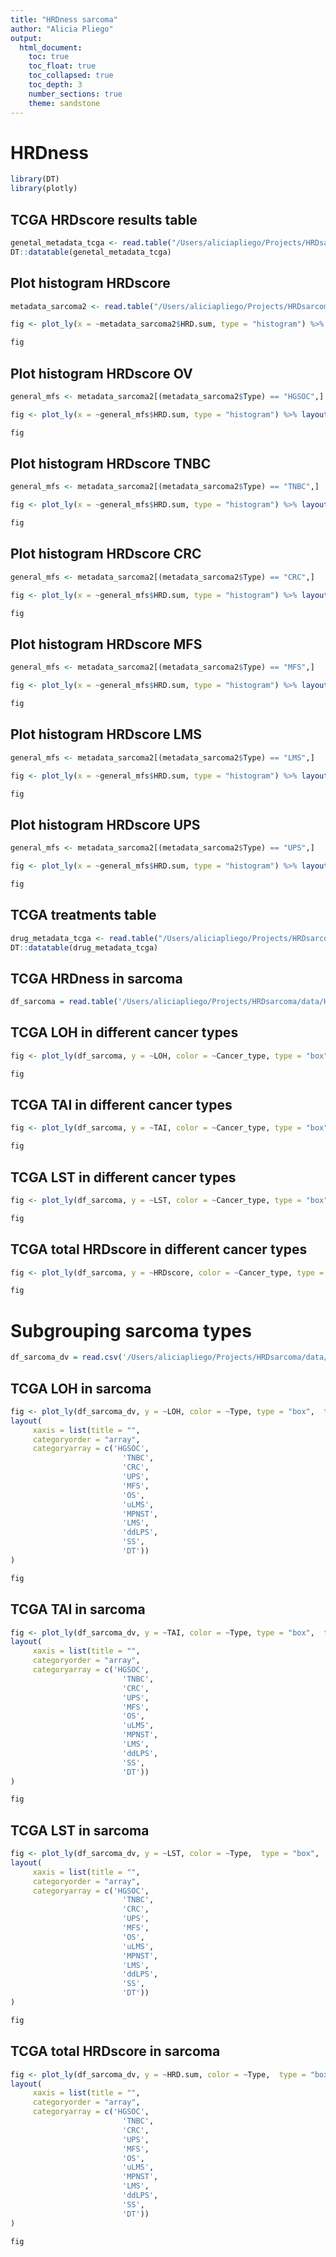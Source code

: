```yaml
---
title: "HRDness sarcoma"
author: "Alicia Pliego"
output: 
  html_document:
    toc: true
    toc_float: true
    toc_collapsed: true
    toc_depth: 3
    number_sections: true
    theme: sandstone
---
```

<style>
body {
text-align: justify}
</style>
# HRDness 
```r
library(DT)
library(plotly)
```

## TCGA HRDscore results table 
```r
genetal_metadata_tcga <- read.table("/Users/aliciapliego/Projects/HRDsarcoma/data/metadata_TCGA_general.tsv", sep = '\t', header = TRUE)
DT::datatable(genetal_metadata_tcga)
```
## Plot histogram HRDscore 

```r
metadata_sarcoma2 <- read.table("/Users/aliciapliego/Projects/HRDsarcoma/data/HRD_results_subgroupsSarcoma.tsv", sep = '\t', header = TRUE)

fig <- plot_ly(x = ~metadata_sarcoma2$HRD.sum, type = "histogram") %>% layout(bargap=0.1)

fig
```

## Plot histogram HRDscore OV 

```r

general_mfs <- metadata_sarcoma2[(metadata_sarcoma2$Type) == "HGSOC",]

fig <- plot_ly(x = ~general_mfs$HRD.sum, type = "histogram") %>% layout(bargap=0.1)

fig
```

## Plot histogram HRDscore TNBC 

```r

general_mfs <- metadata_sarcoma2[(metadata_sarcoma2$Type) == "TNBC",]

fig <- plot_ly(x = ~general_mfs$HRD.sum, type = "histogram") %>% layout(bargap=0.1)

fig
```

## Plot histogram HRDscore CRC 

```r

general_mfs <- metadata_sarcoma2[(metadata_sarcoma2$Type) == "CRC",]

fig <- plot_ly(x = ~general_mfs$HRD.sum, type = "histogram") %>% layout(bargap=0.1)

fig
```


## Plot histogram HRDscore MFS

```r

general_mfs <- metadata_sarcoma2[(metadata_sarcoma2$Type) == "MFS",]

fig <- plot_ly(x = ~general_mfs$HRD.sum, type = "histogram") %>% layout(bargap=0.1)

fig
```

## Plot histogram HRDscore LMS

```r

general_mfs <- metadata_sarcoma2[(metadata_sarcoma2$Type) == "LMS",]

fig <- plot_ly(x = ~general_mfs$HRD.sum, type = "histogram") %>% layout(bargap=0.1)

fig
```

## Plot histogram HRDscore UPS

```r

general_mfs <- metadata_sarcoma2[(metadata_sarcoma2$Type) == "UPS",]

fig <- plot_ly(x = ~general_mfs$HRD.sum, type = "histogram") %>% layout(bargap=0.1)

fig
```

## TCGA treatments table 
```r
drug_metadata_tcga <- read.table("/Users/aliciapliego/Projects/HRDsarcoma/data/metadata_drug_treatment_TCGA.tsv", sep = '\t', header = TRUE)
DT::datatable(drug_metadata_tcga)
```

## TCGA HRDness in sarcoma 


```r
df_sarcoma = read.table('/Users/aliciapliego/Projects/HRDsarcoma/data/HRDness_TCGA_sarcoma_all.tsv', sep = '\t', header = TRUE)
```

## TCGA LOH in different cancer types
```r
fig <- plot_ly(df_sarcoma, y = ~LOH, color = ~Cancer_type, type = "box",  text = df_sarcoma$Case_ID, notched=TRUE)

fig
```

## TCGA TAI in different cancer types
```r
fig <- plot_ly(df_sarcoma, y = ~TAI, color = ~Cancer_type, type = "box",  text = df_sarcoma$Case_ID, notched=TRUE)

fig
```

## TCGA LST in different cancer types
```r
fig <- plot_ly(df_sarcoma, y = ~LST, color = ~Cancer_type, type = "box",  text = df_sarcoma$Case_ID, notched=TRUE)

fig
```

## TCGA total HRDscore in different cancer types
```r
fig <- plot_ly(df_sarcoma, y = ~HRDscore, color = ~Cancer_type, type = "box", text = df_sarcoma$Case_ID, notched=TRUE)

fig
```

# Subgrouping sarcoma types
```r

df_sarcoma_dv = read.csv('/Users/aliciapliego/Projects/HRDsarcoma/data/HRD_results_subgroupsSarcoma.tsv', sep = '\t', header= TRUE)
```


## TCGA LOH in sarcoma
```r
fig <- plot_ly(df_sarcoma_dv, y = ~LOH, color = ~Type, type = "box",  text = df_sarcoma_dv$Case_ID, notched=TRUE) %>%
layout(
     xaxis = list(title = "",
     categoryorder = "array",
     categoryarray = c('HGSOC',
                         'TNBC',
                         'CRC',
                         'UPS',
                         'MFS',
                         'OS',
                         'uLMS',
                         'MPNST',
                         'LMS',
                         'ddLPS',
                         'SS',
                         'DT'))
)

fig
```

## TCGA TAI in sarcoma
```r
fig <- plot_ly(df_sarcoma_dv, y = ~TAI, color = ~Type, type = "box",  text = df_sarcoma_dv$Case_ID, notched=TRUE) %>%
layout(
     xaxis = list(title = "",
     categoryorder = "array",
     categoryarray = c('HGSOC',
                         'TNBC',
                         'CRC',
                         'UPS',
                         'MFS',
                         'OS',
                         'uLMS',
                         'MPNST',
                         'LMS',
                         'ddLPS',
                         'SS',
                         'DT'))
)

fig
```

## TCGA LST in sarcoma
```r
fig <- plot_ly(df_sarcoma_dv, y = ~LST, color = ~Type,  type = "box",  text = df_sarcoma_dv$Case_ID, notched=TRUE) %>%
layout(
     xaxis = list(title = "",
     categoryorder = "array",
     categoryarray = c('HGSOC',
                         'TNBC',
                         'CRC',
                         'UPS',
                         'MFS',
                         'OS',
                         'uLMS',
                         'MPNST',
                         'LMS',
                         'ddLPS',
                         'SS',
                         'DT'))
)

fig
```

## TCGA total HRDscore in sarcoma
```r
fig <- plot_ly(df_sarcoma_dv, y = ~HRD.sum, color = ~Type,  type = "box",  text = df_sarcoma_dv$Case_ID, notched=TRUE) %>%
layout(
     xaxis = list(title = "",
     categoryorder = "array",
     categoryarray = c('HGSOC',
                         'TNBC',
                         'CRC',
                         'UPS',
                         'MFS',
                         'OS',
                         'uLMS',
                         'MPNST',
                         'LMS',
                         'ddLPS',
                         'SS',
                         'DT'))
)

fig
```
